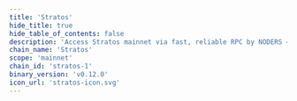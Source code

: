 ```yaml
---
title: 'Stratos'
hide_title: true
hide_table_of_contents: false
description: 'Access Stratos mainnet via fast, reliable RPC by NODERS — no limits, Omnichain-ready, and built for scalable Web3'
chain_name: 'Stratos'
scope: 'mainnet'
chain_id: 'stratos-1'
binary_version: 'v0.12.0'
icon_url: 'stratos-icon.svg'
---
```



<ChainLayout>
  <ChainHero
    name="Stratos"
    iconUrl="img/stratos-icon.svg"
    bgColor="#33948A"
    scope="mainnet"
    chainId="stratos-1"
    nodeVersion="v0.12.0"
    token=""
    stakeUrl=""
    restakeUrl="https://restake.app/stratos/stvaloper1ghkn8ra63422mcepdk0zzglzy6qax637g6fhzm"
    websiteUrl="https://www.thestratos.org/"
    githubUrl="https://github.com/stratosnet/stratos-chain"
    xUrl="https://twitter.com/Stratos_Network"
    discordUrl="https://discord.gg/79dMCCyjAM"
  />

  <ProductLinks
    appUrl=""
    appImageUrl="img/products/"
    explorerUrl=""
    explorerImageUrl="img/products/"
    faucetUrl=""
  />

  <ToolsGrid
    chainName="stratos"
    scope="mainnet"
    showInstall={true}
    showUpgrade={true}
    showGenesis={true}
    showCli={true}
    showEndpoints={true}
    showStateSync={true}
    showSnapshot={true}
    showLivePeers={true}
    showSeed={true}
    showAddressBook={true}
    showExplorersList={false}
    showPublicEndpoints={false}
    showUsefulTools={false}
    showUpgradeWatcher={false}
  />

</ChainLayout>
